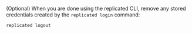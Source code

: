 (Optional) When you are done using the replicated CLI, remove any stored credentials created by the `replicated login` command:

   ```
   replicated logout
   ```